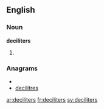 ==English==

===Noun===
'''deciliters'''

# {{plural of|[[deciliter]]}}

===Anagrams===
* {{alphagram|cdeeiilrst}}
* [[decilitres#English|decilitres]]


[[ar:deciliters]]
[[fr:deciliters]]
[[sv:deciliters]]